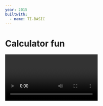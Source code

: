 ```yaml
---
year: 2015
builtwith:
  - name: TI-BASIC
---
```


# Calculator fun

<Video n="odd-one-out" scale={0.4} float="left" marginRight="1em" />

One day in 8th grade, a classmate of mine, Johan, wrote me a quick program on my calculator
that could calculate the slope of a line.

I didn't even know my calculator could *do* something like that. But that was it.
That's all it took to get me hooked on all this "programming" stuff. So before there was Python
and whatever, there was TI-BASIC, and you can bet I was there for it!

<FloatRight>
  <GIF n="move3" scale={0.7} />
  <GIF scale={0.7} n="move3boss" />
</FloatRight>

I spent that whole school year diving deeper and deeper into calculator programming. I had a bunch of projects going on
at the time, like a Fruit Ninja clone that never made it to (ahem) fruition, but I think I only ever finished a few
games and an interpreter for this strange [esolang](https://esolangs.org/wiki/Esoteric_programming_language):

```
9.↓1.2+1*14.2+1↑!{↓↓}↓3.3-2!↓↓4.↑4+3!!{↓}↓{→}↓3.↑5+4!{→↑↑↑}↓↓4.↑4.5*6+5!↑↑↑↑→{↓}↓↓8.1+3!↑!↓3.2+3!↓!↓8.4-5!
```

The video above is an adaption of a color-matching game called *Odd One Out* (recorded thanks to
[jsTIfied](https://www.cemetech.net/projects/jstified/)), and this one to the right was my first project ever:
a platformer game!
